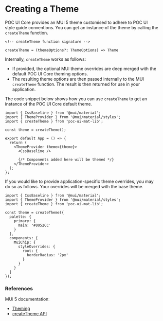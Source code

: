 
<style>{`
  h1.sbdocs-h1 {
    font-family: 'Ariel';
  }

  div.sbdocs-wrapper {
    padding: 20px;
  }
`}</style>

<Meta title="Styles/Creating a Theme" />

# Creating a Theme

POC UI Core provides an MUI 5 theme customised to adhere to POC UI style guide
conventions. You can get an instance of the theme by calling the `createTheme`
function. 

```
<!-- createTheme function signature -->

createTheme = (themeOptions?: ThemeOptions) => Theme
```

Internally, `createTheme` works as follows:

- If provided, the optional MUI theme overrides are deep merged with the default
POC UI Core theming options.
- The resulting theme options are then passed internally to the MUI
`createTheme` function. The result is then returned for use in your application. 

The code snippet below shows how you can use `createTheme` to get an instance of
the POC UI Core default theme. 

```
import { CssBaseline } from '@mui/material';
import { ThemeProvider } from '@mui/material/styles';
import { createTheme } from 'poc-ui-mat-lib';

const theme = createTheme();

export default App = () => {
  return (
    <ThemeProvider theme={theme}>
      <CssBaseline />

      {/* Components added here will be themed */}
    </ThemeProvider>
  );
};
```

If you would like to provide application-specific theme overrides, you may do so
as follows. Your overrides will be merged with the base theme.

```
import { CssBaseline } from '@mui/material';
import { ThemeProvider } from '@mui/material/styles';
import { createTheme } from 'poc-ui-mat-lib';

const theme = createTheme({
  palette: {
    primary: {
      main: '#0052CC'
    }
  },
  components: {
    MuiChip: {
      styleOverrides: {
        root: {
          borderRadius: '2px'
        }
      }
    }
  }
});
```

### References

MUI 5 documentation:

- [Theming](https://mui.com/customization/theming)
- [createTheme API](https://mui.com/customization/theming/#api)
